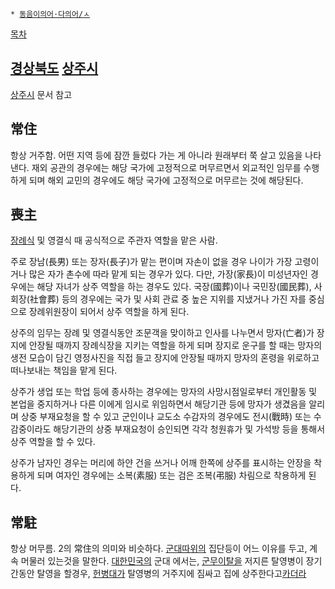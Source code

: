  * [[동음이의어·다의어/ㅅ]]

[[목차]]
== [[경상북도]] [[상주시]] ==
[[상주시]] 문서 참고

== 常住 ==
항상 거주함. 어떤 지역 등에 잠깐 들렀다 가는 게 아니라 원래부터 쭉 살고 있음을 나타낸다. 재외 공관의 경우에는 해당 국가에 고정적으로 머무르면서 외교적인 임무를 수행하게 되며 해외 교민의 경우에도 해당 국가에 고정적으로 머무르는 것에 해당된다.

== 喪主 ==
[[장례]]식 및 영결식 때 공식적으로 주관자 역할을 맡은 사람. 

주로 장남(長男) 또는 장자(長子)가 맡는 편이며 자손이 없을 경우 나이가 가장 고령이거나 많은 자가 촌수에 따라 맡게 되는 경우가 있다. 다만, 가장(家長)이 미성년자인 경우에는 해당 자녀가 상주 역할을 하는 경우도 있다. 국장(國葬)이나 국민장(國民葬), 사회장(社會葬) 등의 경우에는 국가 및 사회 관료 중 높은 지위를 지냈거나 가진 자를 중심으로 장례위원장이 되어서 상주 역할을 하게 된다.

상주의 임무는 장례 및 영결식동안 조문객을 맞이하고 인사를 나누면서 망자(亡者)가 장지에 안장될 때까지 장례식장을 지키는 역할을 하게 되며 장지로 운구를 할 때는 망자의 생전 모습이 담긴 영정사진을 직접 들고 장지에 안장될 때까지 망자의 혼령을 위로하고 떠나보내는 책임을 맡게 된다. 

상주가 생업 또는 학업 등에 종사하는 경우에는 망자의 사망시점일로부터 개인활동 및 본업을 중지하거나 다른 이에게 임시로 위임하면서 해당기관 등에 망자가 생겼음을 알리며 상중 부재요청을 할 수 있고 군인이나 교도소 수감자의 경우에도 전시(戰時) 또는 수감중이라도 해당기관의 상중 부재요청이 승인되면 각각 청원휴가 및 가석방 등을 통해서 상주 역할을 할 수 있다.   

상주가 남자인 경우는 머리에 하얀 건을 쓰거나 어깨 한쪽에 상주를 표시하는 안장을 착용하게 되며 여자인 경우에는 소복(素服) 또는 검은 조복(弔服) 차림으로 착용하게 된다.  

== 常駐 ==
항상 머무름. 2의 常住의 의미와 비슷하다. [[군대]]따위의 집단등이 어느 이유를 두고, 계속 머물러 있는것을 말한다. [[대한민국]]의 군대 에서는, [[군무이탈]]을 저지른 탈영병이 장기간동안 탈영을 할경우, [[헌병대]]가 탈영병의 거주지에 짐싸고 집에 상주한다고[[카더라]]


